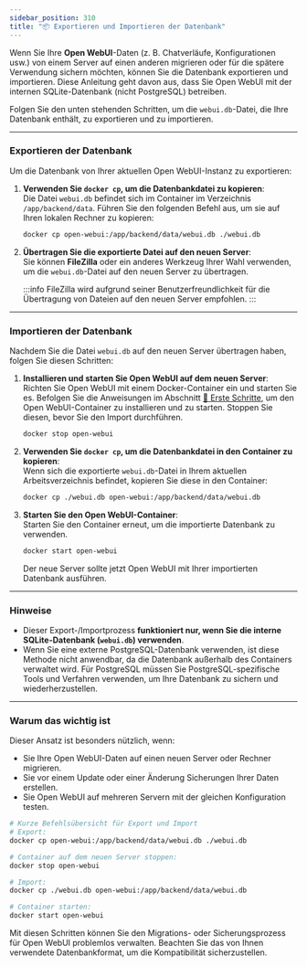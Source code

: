 ```yaml
---
sidebar_position: 310 
title: "📦 Exportieren und Importieren der Datenbank"
---
```



Wenn Sie Ihre **Open WebUI**-Daten (z. B. Chatverläufe, Konfigurationen usw.) von einem Server auf einen anderen migrieren oder für die spätere Verwendung sichern möchten, können Sie die Datenbank exportieren und importieren. Diese Anleitung geht davon aus, dass Sie Open WebUI mit der internen SQLite-Datenbank (nicht PostgreSQL) betreiben.

Folgen Sie den unten stehenden Schritten, um die `webui.db`-Datei, die Ihre Datenbank enthält, zu exportieren und zu importieren.

---

### Exportieren der Datenbank

Um die Datenbank von Ihrer aktuellen Open WebUI-Instanz zu exportieren:

1. **Verwenden Sie `docker cp`, um die Datenbankdatei zu kopieren**:  
   Die Datei `webui.db` befindet sich im Container im Verzeichnis `/app/backend/data`. Führen Sie den folgenden Befehl aus, um sie auf Ihren lokalen Rechner zu kopieren:  
   ```bash
   docker cp open-webui:/app/backend/data/webui.db ./webui.db
   ```

2. **Übertragen Sie die exportierte Datei auf den neuen Server**:  
   Sie können **FileZilla** oder ein anderes Werkzeug Ihrer Wahl verwenden, um die `webui.db`-Datei auf den neuen Server zu übertragen.

   :::info
   FileZilla wird aufgrund seiner Benutzerfreundlichkeit für die Übertragung von Dateien auf den neuen Server empfohlen.
   :::

---

### Importieren der Datenbank

Nachdem Sie die Datei `webui.db` auf den neuen Server übertragen haben, folgen Sie diesen Schritten:

1. **Installieren und starten Sie Open WebUI auf dem neuen Server**:  
   Richten Sie Open WebUI mit einem Docker-Container ein und starten Sie es. Befolgen Sie die Anweisungen im Abschnitt [🚀 Erste Schritte](/getting-started), um den Open WebUI-Container zu installieren und zu starten. Stoppen Sie diesen, bevor Sie den Import durchführen.
   ```bash
   docker stop open-webui
   ```

2. **Verwenden Sie `docker cp`, um die Datenbankdatei in den Container zu kopieren**:  
   Wenn sich die exportierte `webui.db`-Datei in Ihrem aktuellen Arbeitsverzeichnis befindet, kopieren Sie diese in den Container:
   ```bash
   docker cp ./webui.db open-webui:/app/backend/data/webui.db
   ```

3. **Starten Sie den Open WebUI-Container**:  
   Starten Sie den Container erneut, um die importierte Datenbank zu verwenden.
   ```bash
   docker start open-webui
   ```

   Der neue Server sollte jetzt Open WebUI mit Ihrer importierten Datenbank ausführen.

---

### Hinweise

- Dieser Export-/Importprozess **funktioniert nur, wenn Sie die interne SQLite-Datenbank (`webui.db`) verwenden**.
- Wenn Sie eine externe PostgreSQL-Datenbank verwenden, ist diese Methode nicht anwendbar, da die Datenbank außerhalb des Containers verwaltet wird. Für PostgreSQL müssen Sie PostgreSQL-spezifische Tools und Verfahren verwenden, um Ihre Datenbank zu sichern und wiederherzustellen.

---

### Warum das wichtig ist

Dieser Ansatz ist besonders nützlich, wenn:

- Sie Ihre Open WebUI-Daten auf einen neuen Server oder Rechner migrieren.
- Sie vor einem Update oder einer Änderung Sicherungen Ihrer Daten erstellen.
- Sie Open WebUI auf mehreren Servern mit der gleichen Konfiguration testen.

```bash
# Kurze Befehlsübersicht für Export und Import
# Export:
docker cp open-webui:/app/backend/data/webui.db ./webui.db

# Container auf dem neuen Server stoppen:
docker stop open-webui

# Import:
docker cp ./webui.db open-webui:/app/backend/data/webui.db

# Container starten:
docker start open-webui
```

Mit diesen Schritten können Sie den Migrations- oder Sicherungsprozess für Open WebUI problemlos verwalten. Beachten Sie das von Ihnen verwendete Datenbankformat, um die Kompatibilität sicherzustellen.